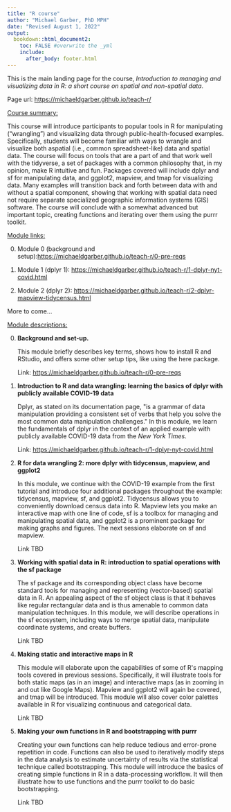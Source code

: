 ```yaml
---
title: "R course"
author: "Michael Garber, PhD MPH"
date: "Revised August 1, 2022"
output: 
  bookdown::html_document2:
    toc: FALSE #overwrite the _yml
    include: 
      after_body: footer.html
---
```


This is the main landing page for the course, *Introduction to managing and visualizing data in R: a short course on spatial and non-spatial data*.

Page url: <https://michaeldgarber.github.io/teach-r/>

[Course summary:]{.underline}

This course will introduce participants to popular tools in R for manipulating
("wrangling") and visualizing data through public-health-focused examples.
Specifically, students will become familiar with ways to wrangle and visualize
both aspatial (i.e., common spreadsheet-like) data and spatial data. The course
will focus on tools that are a part of and that work well with the tidyverse, a
set of packages with a common philosophy that, in my opinion, make R intuitive
and fun. Packages covered will include dplyr and sf for manipulating data, and
ggplot2, mapview, and tmap for visualizing data. Many examples will transition
back and forth between data with and without a spatial component, showing that
working with spatial data need not require separate specialized geographic
information systems (GIS) software. The course will conclude with a somewhat
advanced but important topic, creating functions and iterating over them using
the purrr toolkit.

[Module links:]{.underline}

0.  Module 0 (background and setup):<https://michaeldgarber.github.io/teach-r/0-pre-reqs>

1.  Module 1 (dplyr 1): <https://michaeldgarber.github.io/teach-r/1-dplyr-nyt-covid.html>

2.  Module 2 (dplyr 2): <https://michaeldgarber.github.io/teach-r/2-dplyr-mapview-tidycensus.html>

More to come...

[Module descriptions:]{.underline}

0.  **Background and set-up.**

    This module briefly describes key terms, shows how to install R and RStudio, and offers some other setup tips, like using the here package.

    Link: <https://michaeldgarber.github.io/teach-r/0-pre-reqs>

```{=html}
<!-- -->
```
1.  **Introduction to R and data wrangling: learning the basics of dplyr with publicly available COVID-19 data**

    Dplyr, as stated on its documentation page, \"is a grammar of data manipulation providing a consistent set of verbs that help you solve the most common data manipulation challenges.\" In this module, we learn the fundamentals of dplyr in the context of an applied example with publicly available COVID-19 data from the *New York Times*.

    Link: <https://michaeldgarber.github.io/teach-r/1-dplyr-nyt-covid.html>

2.  **R for data wrangling 2: more dplyr with tidycensus, mapview, and ggplot2**

    In this module, we continue with the COVID-19 example from the first tutorial and
    introduce four additional packages throughout the example: tidycensus, mapview,
    sf, and ggplot2. Tidycensus allows you to conveniently download census data
    into R. Mapview lets you make an interactive map with one line of code, sf is a
    toolbox for managing and manipulating spatial data, and ggplot2 is a prominent package for making graphs and figures. The next sessions elaborate on sf and mapview.

    Link TBD

3.  **Working with spatial data in R: introduction to spatial operations with the sf package**

    The sf package and its corresponding object class have become standard tools for
    managing and representing (vector-based) spatial data in R. An appealing aspect
    of the sf object class is that it behaves like regular rectangular data and is
    thus amenable to common data manipulation techniques. In this module, we will
    describe operations in the sf ecosystem, including ways to merge spatial data,
    manipulate coordinate systems, and create buffers.

    Link TBD

4.  **Making static and interactive maps in R**

    This module will elaborate upon the capabilities of some of R\'s mapping tools covered in previous sessions. Specifically, it will illustrate tools for both static maps (as in an image) and interactive maps (as in zooming in and out like Google Maps).
    Mapview and ggplot2 will again be covered, and tmap will be introduced. This
    module will also cover color palettes available in R for visualizing continuous
    and categorical data.

    Link TBD

5.  **Making your own functions in R and bootstrapping with purrr**

    Creating your own functions can help reduce tedious and error-prone repetition in code. Functions can also be used to iteratively modify steps in the data analysis to estimate uncertainty of results via the statistical technique called bootstrapping. This
    module will introduce the basics of creating simple functions in R in a
    data-processing workflow. It will then illustrate how to use functions and the
    purrr toolkit to do basic bootstrapping.

    Link TBD
